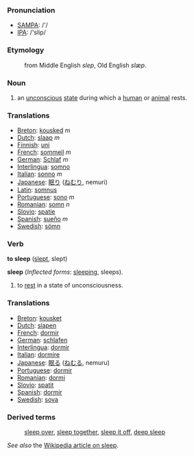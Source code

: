 === Pronunciation ===
*[[w:SAMPA|SAMPA]]: /'/
*[[w:IPA|IPA]]: /'slip/

===Etymology===
:from Middle English ''slep'', Old English ''slæp''.

===Noun===
#an [[unconscious]] [[state]] during which a [[human]] or [[animal]] rests.

=== Translations ===
*[[Breton]]: [[kousked]] ''m''
*[[Dutch]]: [[slaap]] ''m''
*[[Finnish]]: [[uni]]
*[[French]]: [[sommeil]] ''m''
*[[German]]: [[Schlaf]] ''m''
*[[Interlingua]]: [[somno]]
*[[Italian]]: [[sonno]] ''m''
*[[Japanese]]: [[眠り]] ([[ねむり]], nemuri)
*[[Latin]]: [[somnus]]
*[[Portuguese]]: [[sono]] ''m''
*[[Romanian]]: [[somn]] ''n''
*[[Slovio]]: [[spatie]]
*[[Spanish]]: [[sueño]] ''m''
*[[Swedish]]: [[sömn]]

=== Verb ===

'''to sleep''' ([[slept]], slept)

'''sleep''' (''Inflected forms'': [[sleeping]], sleeps).

# to [[rest]] in a state of unconsciousness.

=== Translations ===
*[[Breton]]: [[kousket]]
*[[Dutch]]: [[slapen]]
*[[French]]: [[dormir]]
*[[German]]: [[schlafen]]
*[[Interlingua]]: [[dormir]]
*[[Italian]]: [[dormire]]
*[[Japanese]]: [[眠る]] ([[ねむる]], nemuru)
*[[Portuguese]]: [[dormir]]
*[[Romanian]]: [[dormi]]
*[[Slovio]]: [[spatit]]
*[[Spanish]]: [[dormir]]
*[[Swedish]]: [[sova]]

===Derived terms===
:[[sleep over]], [[sleep together]], [[sleep it off]], [[deep sleep]]

''See also'' the [[en:sleep|Wikipedia article on sleep]].